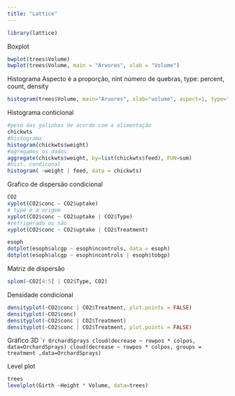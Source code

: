 ```yaml
---
title: "Lattice"
---
```


```r
library(lattice)
```

Boxplot

```r
bwplot(trees$Volume)
bwplot(trees$Volume, main = "Árvores", xlab = "Volume")
```

Histograma
Aspecto é a proporção, nint número de quebras, type: percent, count, density

```r
histogram(trees$Volume, main="Árvores", xlab="volume", aspect=1, type="percent", nint = 20)
```

Histograma conticional

```r
#peso das galinhas de acordo com a alimentação
chickwts
#histograma
histogram(chickwts$weight)
#agregamos os dados
aggregate(chickwts$weight, by=list(chickwts$feed), FUN=sum)
#hist. condiconal
histogram( ~weight | feed, data = chickwts)
```

Grafico de dispersão condicional

```r
CO2
xyplot(CO2$conc ~ CO2$uptake)
# type é a origem
xyplot(CO2$conc ~ CO2$uptake | CO2$Type)
#refrigerado ou não
xyplot(CO2$conc ~ CO2$uptake | CO2$Treatment)
```

```r
esoph
dotplot(esoph$alcgp ~ esoph$ncontrols, data = esoph)
dotplot(esoph$alcgp ~ esoph$ncontrols | esoph$tobgp)
```

Matriz de dispersão

```r
splom(~CO2[4:5] | CO2$Type, CO2)
```

Densidade condicional 

```r
densityplot(~CO2$conc | CO2$Treatment, plot.points = FALSE)
densityplot(~CO2$conc)
densityplot(~CO2$conc | CO2$Treatment)
densityplot(~CO2$conc | CO2$Treatment, plot.points = FALSE)
```

Gráfico 3D
````r
OrchardSprays
cloud(decrease ~ rowpos * colpos, data=OrchardSprays)
cloud(decrease ~ rowpos * colpos, groups = treatment ,data=OrchardSprays)
```

Level plot

```r
trees
levelplot(Girth ~Height * Volume, data=trees)
```